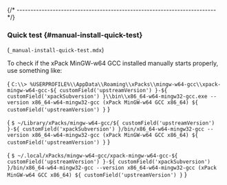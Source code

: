

{/* ------------------------------------------------------------------------ */}

### Quick test {#manual-install-quick-test}

(`_manual-install-quick-test.mdx`)

To check if the xPack MinGW-w64 GCC installed manually starts properly, use something like:

<Tabs groupId="operating-systems">
<TabItem value="windows" label="Windows" default>

<CodeBlock language="console"> {
`C:\\> %USERPROFILE%\\AppData\\Roaming\\xPacks\\mingw-w64-gcc\\xpack-mingw-w64-gcc-${ customField('upstreamVersion') }-${ customField('xpackSubversion') }\\bin\\x86_64-w64-mingw32-gcc.exe --version
x86_64-w64-mingw32-gcc (xPack MinGW-w64 GCC x86_64) ${ customField('upstreamVersion') }`
} </CodeBlock>

</TabItem>
<TabItem value="macos" label="macOS">

<CodeBlock language="console"> {
`$ ~/Library/xPacks/mingw-w64-gcc/${ customField('upstreamVersion') }-${ customField('xpackSubversion') }/bin/x86_64-w64-mingw32-gcc --version
x86_64-w64-mingw32-gcc (xPack MinGW-w64 GCC x86_64) ${ customField('upstreamVersion') }`
} </CodeBlock>

</TabItem>
<TabItem value="linux" label="GNU/Linux">

<CodeBlock language="console"> {
`$ ~/.local/xPacks/mingw-w64-gcc/xpack-mingw-w64-gcc-${ customField('upstreamVersion') }-${ customField('xpackSubversion') }/bin/x86_64-w64-mingw32-gcc --version
x86_64-w64-mingw32-gcc (xPack MinGW-w64 GCC x86_64) ${ customField('upstreamVersion') }`
} </CodeBlock>

</TabItem>
</Tabs>
